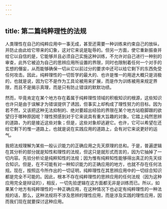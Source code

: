 ```yaml
---
---
---
```

title: 第二篇纯粹理性的法规
---




人类理性在自己的纯粹应用中一事无成，甚至还需要一种训练来约束自己的放纵，并防止由此给它带来的幻象，这对它来说是耻辱的。但另一方面，使它重新振奋并给它以自信的是，它能够并且必须自己实施这种训练，不允许对自己进行一种别的审查，此外它被迫为自己的思辨应用所设置的界限，同时也限制着任何一个对手的玄想的僭妄，从而能够确保一切从它以前过分的要求中还可以给它剩下的东西免受任何攻击。因此，纯粹理性的一切哲学的最大的、也许是惟一的用途大概只是消极的，也就是说，因为它不是作为工具论被用来扩展，而是作为训练被用来规定界限，而且不是揭示真理，而是只有防止错误的默默功绩。

然而，毕竟肯定在某个地方存在着属于纯粹理性领域的积极知识的根源，这些知识也许只是由于误解才为错误提供了诱因，但事实上却构成了理性努力的目标。因为若不然，又该把这种无法抑制的、绝对要超出经验的界限在某个地方站稳脚跟的欲望归于哪种原因呢？理性预感到对于它来说具有重大旨趣的对象。它踏上纯然思辨的道路，为的是接近这些对象；但是，这些对象却逃避它。也许，它可以希望在还给它剩下的惟一道路上，也就是说在实践应用的道路上，会有对它来说更好的运气。

我把法规理解为某些一般认识能力的正确应用之先天原理的总和。于是，普遍逻辑在其分析的部分就是知性和理性的法规，但这只是就形式而言的，因为它抽掉了一切内容。先验分析论是纯粹知性的法规；因为惟有纯粹知性能够得出真正的先天综合知识。但是，在不可能有对一种知识能力的正确应用的地方，也就不存在任何法规。现在，按照迄今所作出的一切证明，纯粹理性在其思辨应用中的一切综合知识都是完全不可能的。因此，根本不存在纯粹理性的思辨应用的任何法规（因为这种应用完全是辩证的），相反，一切先验逻辑在这方面都无非是训练而已。所以，如果某个地方有纯粹理性的一种正确应用，在这种情况下也必定有纯粹理性的一种法规的话，那么，这种法规将不涉及思辨的理性应用，而是涉及实践的理性应用，因而我们现在就要探讨这种应用。